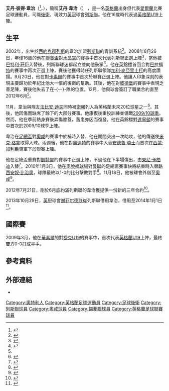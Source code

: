 {{noteTA|G1=足球|G2=FAcup|G3=英超|G4=列斯聯
|T=zh-hans:埃丹·怀特;  zh-hk:艾丹·韋治;
|1=zh-hans:埃丹·怀特; zh-hk:艾丹·韋治;
|2=zh-hans:怀特;  zh-hk:韋治;
|3=zh-hans:基特宁; zh-hk:凱特靈;
}}
{{Infobox football biography 2
| playername          = 艾丹·韋治<br>''Aidan White''
| image               = 
| caption             = 
| fullname            = Aidan Peter White
| dateofbirth         = {{birth date and age|1991|10|10|df=y}}<ref name="Squad">{{en}}{{cite web
 |title       = Squad
 |url         = http://www.leedsunited.com/page/PlayerProfiles/0,,10273~44531,00.html
 |publisher   = Leeds United A.F.C.
 |accessdate  = 2010-01-10
 |deadurl     = yes
 |archiveurl  = https://web.archive.org/web/20100613010944/http://www.leedsunited.com/page/PlayerProfiles/0,,10273~44531,00.html
 |archivedate = 2010-06-13
}}</ref>
| cityofbirth         = [[列斯|列斯]]
| countryofbirth      = [[英格蘭|英格蘭]]
| height              = {{height|ft=5|in=7}}<ref name="Squad"/>
| position            = [[後衛_(足球)|後衛]]
| currentclub         = [[列斯聯足球會|列斯聯]]
| clubnumber          = 11
| youthyears1         = 2002−2008
| youthclubs1         = [[列斯聯足球會|列斯聯]]
| years1              = 2008–
| clubs1              = [[列斯聯足球會|列斯聯]]
| caps1               = 84
| goals1              = 1
| years2              = 2010–2011
| clubs2              = → [[奧咸足球會|奧咸]] (借用)
| caps2               = 5
| goals2              = 2
| years3              = 2011
| clubs3              = → [[奧咸足球會|奧咸]] (借用)
| caps3               = 19
| goals3              = 2
| years4              = 2013−2014
| clubs4              = → [[谢菲尔德联足球俱乐部|谢菲尔德联]] (借用)
| caps4               = 8
| goals4              = 0
| totalcaps           = 
| totalgoals          = 
| nationalyears1      = 2009
| nationalteam1       = [[英格蘭19歲以下足球代表隊|英格蘭U19]]
| nationalcaps1       = 1
| nationalgoals1      = 0
| nationalyears2      = 2011−2013
| nationalteam2       = [[愛爾蘭21歲以下國家足球隊|愛爾蘭U21]]
| nationalcaps2       = 10
| nationalgoals2      = 1
| medaltemplates      = 
| club-update         = 2015年1月10日 (六) 19:00 (UTC)
| nationalteam-update = 2015年1月10日 (六) 19:00 (UTC)
}}

'''艾丹·彼得·韋治'''（{{lang-en|'''Aidan Peter White'''}}<ref name="Search 1984 to 2006 – Birth, Marriage and Death indexes">{{en}}{{cite web
| title = Search 1984 to 2006 – Birth, Marriage and Death indexes
| url = http://www.findmypast.com/post84BMDSearchStart.action?redef=0&searchType=B
| publisher = Findmypast.com
| accessdate = 2009-10-06
| archive-date = 2015-07-02
| archive-url = https://web.archive.org/web/20150702185047/http://www.findmypast.com/post84BMDSearchStart.action?redef=0&searchType=B
| dead-url = no
}}</ref>，{{bd|1991年|10月10日|catIdx=White ,Aidan}}），簡稱'''艾丹·韋治'''（'''{{lang-en|Aidan White}}'''） ，是一名[[英格蘭|英格蘭]]出身但代表[[愛爾蘭|愛爾蘭]]比賽足球運動員，司職[[後衛_(足球)|後衛]]，現效力[[英冠|英冠]]球會[[列斯聯足球會|列斯聯]]。他在16歲時代表過[[英格蘭19歲以下足球代表隊|英格蘭U19]]上陣。

==生平==
2002年，出生於[[西約克郡|西約克郡]][[列斯|列斯]]的韋治加盟[[列斯聯足球會|列斯聯]]的青訓系統<ref name="Aidan White signs up">{{en}}{{cite news
| title = Aidan White signs up
| url = http://www.leedsunited.com/news/aidan-white-signs-up-20081201_2247585_1472751
| publisher = Leeds United A.F.C.
| date = 2008-12-01
| accessdate = 2010-01-10
| archive-date = 2016-03-03
| archive-url = https://web.archive.org/web/20160303170546/http://www.leedsunited.com/news/aidan-white-signs-up-20081201_2247585_1472751
| dead-url = no
}}</ref>。2008年8月26日，年僅16歲的他在[[英格蘭聯賽盃|聯賽盃]]對[[水晶宮足球會|水晶宮]]的賽事中首次代表列斯聯正選上陣<ref name="New numbers">{{en}}{{cite news
 |title       = New numbers
 |url         = http://www.leedsunited.com/page/LatestNewsDetail/0,,10273~1375773,00.html
 |publisher   = Leeds United A.F.C.
 |date        = 2008-08-26
 |accessdate  = 2010-01-10
 |deadurl     = yes
 |archiveurl  = https://web.archive.org/web/20080911194453/http://www.leedsunited.com/page/LatestNewsDetail/0,,10273~1375773,00.html
 |archivedate = 2008-09-11
}}</ref>，當他被[[巴特利·莊臣|巴特利·莊臣]]入替後，列斯聯球迷都起立並向他鼓掌<ref name="Cup of joy">{{en}}{{cite news
| title = Cup of joy
| url = http://www.leedsunited.com/news/cup-of-joy-20080826_2247585_1375864
| publisher = Leeds United A.F.C.
| date = 2008-08-26
| accessdate = 2009-10-06
| archive-date = 2016-06-30
| archive-url = https://web.archive.org/web/20160630232954/http://www.leedsunited.com/news/cup-of-joy-20080826_2247585_1375864
| dead-url = no
}}</ref>。他在[[英格蘭聯賽錦標|英錦標]]首回合對[[巴拉福特足球會|巴拉福特]]的賽事中再次正選上陣，賽後他獲得時任列斯聯領隊[[加利·麥亞里士打|加利·麥亞里士打]]的高度讚揚。9月20日，他在對[[卡素爾聯足球會|卡素爾]]的賽事中首次於聯賽正選上陣。他讓人印象深刻的表現主要歸功於年紀比他大一倍的後衛{{Link-en|保羅·泰化|Paul Telfer}}的幫助。其後，他在對[[彼德堡聯足球會|彼德堡]]的賽事中表現乏善足陳，賽後他失去了在-{一}-隊的位置。12月，他與球會簽訂了職業合約直至2012年6月<ref name="Aidan White signs up"/>。

11月，韋治與隊友[[法比安·迪夫|法比安·迪夫]]同時被[[衛報|衛報]]列入為英格蘭未來20位球星之一<ref name="England's future stars: 20 to watch">{{en}}{{cite news
| title = England's future stars: 20 to watch
| url = http://www.guardian.co.uk/sport/blog/2008/nov/13/1
| publisher = ''The Guardian''
| date = 2008-11-13
| accessdate = 2010-01-10
| archive-date = 2013-07-13
| archive-url = https://web.archive.org/web/20130713130051/http://www.guardian.co.uk/sport/blog/2008/nov/13/1
| dead-url = no
}}</ref>。其後，他因傷而缺席了餘下的大部分賽事。他康復後重投訓練並備戰[[2009年至2010年英格蘭足球甲級聯賽|2009/10球季]]。然而，他在季前熱身賽後弄傷膝蓋，舊患亦因而復發。他在英錦標對[[達寧頓足球會|達寧頓]]的賽事中首次於2009/10球季上陣。

韋治在[[英格蘭足總盃|足總盃]]對[[奧咸足球會|奧咸]]的賽事中於補時入替，他在期間交出一次助攻，他的傳送使[[米克·格拿|米克·格拿]]取得入球。兩週後，他在對[[奧連特足球會|奧連特]]的賽事中入替[[安德魯·曉士|安德魯·曉士]]而首次在[[西蒙·加利臣|西蒙·加利臣]]領軍下於聯賽上陣。

他在足總盃重賽對[[凱特靈足球會|凱特靈]]的賽事中正選上陣，不過他在下半場傷出，由[[東尼·卡柏迪|東尼·卡柏迪]]入替<ref name="Leeds United   5 - 1   Kettering">{{en}}{{cite news
| title = Leeds United   5 - 1   Kettering
| url = http://news.bbc.co.uk/sport1/hi/football/fa_cup/8399556.stm
| publisher = BBC Sport
| date = 2009-12-08
| accessdate = 2010-01-10
| archive-date = 2009-12-12
| archive-url = https://web.archive.org/web/20091212153510/http://news.bbc.co.uk/sport1/hi/football/fa_cup/8399556.stm
| dead-url = no
}}</ref>。2010年1月3日，他在[[奧脫福球場|奧脫福球場]]對[[曼聯足球會|曼聯]]的足總盃賽事快將結束時入替[[路西安奴·比治奧|路西安奴·比治奧]]，球隊最終以1-0的比分擊敗對手<ref name="Man Utd   0 - 1   Leeds United">{{en}}{{cite news
| first = Chris
| last = Bevan
| title = Man Utd   0 - 1   Leeds United
| url = http://news.bbc.co.uk/sport1/hi/football/fa_cup/8433901.stm
| publisher = BBC Sport
| date = 2010-01-04
| accessdate = 2010-01-10
| archive-date = 2016-01-13
| archive-url = https://web.archive.org/web/20160113011124/http://news.bbc.co.uk/sport1/hi/football/fa_cup/8433901.stm
| dead-url = no
}}</ref>。11月18日，他被球會外借至[[奧咸足球會|奧咸]]<ref>{{en}}{{cite news
| title = Oldham Athletic sign Leeds winger Aidan White on loan
| url = http://news.bbc.co.uk/sport2/hi/football/teams/o/oldham_athletic/9204715.stm
| publisher = BBC Sport
| date = 2010-11-18
| accessdate = 2010-11-18
| archive-date = 2016-03-07
| archive-url = https://web.archive.org/web/20160307193529/http://news.bbc.co.uk/sport2/hi/football/teams/o/oldham_athletic/9204715.stm
| dead-url = no
}}</ref>。

2012年7月21日，剛於6月底約滿列斯聯的韋治獲提供一份新的三年合約<ref>{{cite news |language=en |url=http://www.bbc.com/sport/0/football/18938552 |title=Leeds United defender Aidan White signs new contract |publisher=''[[BBC_Sport|BBC Sport]]'' |date=2012-07-21 |accessdate=2015-01-10 |archive-date=2015-09-24 |archive-url=https://web.archive.org/web/20150924191036/http://www.bbc.com/sport/0/football/18938552 |dead-url=no }}</ref>。

2013年10月29日，[[英甲|英甲]]球會[[谢菲尔德联足球俱乐部|谢菲尔德联]]從列斯聯借用韋治，借用至2014年1月1日<ref>{{cite news |language=en |url=http://www.bbc.com/sport/0/football/24706933 |title=Aidy White: Sheffield United sign Leeds United defender |publisher=''[[BBC_Sport|BBC Sport]]'' |date=2013-10-29 |accessdate=2015-01-10 |archive-date=2015-09-24 |archive-url=https://web.archive.org/web/20150924194237/http://www.bbc.com/sport/0/football/24706933 |dead-url=no }}</ref>。

==國際賽==
2009年3月，他在[[華素爾足球會|華素爾]]的{{Link-en|比斯葛運動場|Bescot Stadium}}對[[捷克國家足球隊|捷克U19]]的賽事中，首次代表[[英格蘭19歲以下足球代表隊|英格蘭U19]]上陣，最終雙方0-0打成平手。

==參考資料==
{{reflist}}

==外部連結==
*{{soccerbase|49793|艾丹·韋治}}

{{DEFAULTSORT:White, Aidan}}
[[Category:奧特利人|Category:奧特利人]]
[[Category:英格蘭足球運動員|Category:英格蘭足球運動員]]
[[Category:足球後衛|Category:足球後衛]]
[[Category:列斯聯球員|Category:列斯聯球員]]
[[Category:奧咸球員|Category:奧咸球員]]
[[Category:錫菲聯球員|Category:錫菲聯球員]]
[[Category:英格蘭足球聯賽球員|Category:英格蘭足球聯賽球員]]